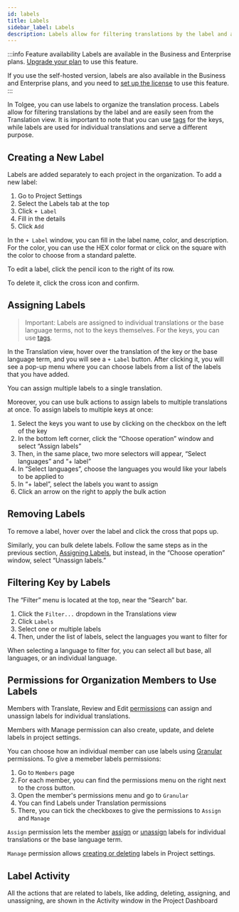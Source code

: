 ```yaml
---
id: labels
title: Labels
sidebar_label: Labels
description: Labels allow for filtering translations by the label and are easily seen from the Translation view.
---
```


:::info Feature availability
Labels are available in the Business and Enterprise plans. [Upgrade your plan](https://tolgee.io/pricing) to use this feature.

If you use the self-hosted version, labels are also available in the Business and Enterprise plans, and you need to [set up the license](/platform/self_hosting/licensing) to use this feature.
:::


In Tolgee, you can use labels to organize the translation process. Labels allow for filtering translations by the label and are easily seen from the Translation view. It is important to note that you can use [tags](/platform/translation_keys/tags) for the keys, while labels are used for individual translations and serve a different purpose.

## Creating a New Label

Labels are added separately to each project in the organization. To add a new label:

1. Go to Project Settings
2. Select the Labels tab at the top
3. Click `+ Label`
4. Fill in the details
5. Click `Add`

<ScreenshotWrapper
  src="/img/docs/platform/labels/new-label.gif"
  alt="Create a new label on Tolgee"
/>

In the `+ Label` window, you can fill in the label name, color, and description. For the color, you can use the HEX color format or click on the square with the color to choose from a standard palette.

To edit a label, click the pencil icon to the right of its row. 

To delete it, click the cross icon and confirm.

## Assigning Labels

> Important: Labels are assigned to individual translations or the base language terms, not to the keys themselves. For the keys, you can use [tags](/platform/translation_keys/tags).
> 

In the Translation view, hover over the translation of the key or the base language term, and you will see a `+ Label` button. After clicking it, you will see a pop-up menu where you can choose labels from a list of the labels that you have added. 

You can assign multiple labels to a single translation.

<ScreenshotWrapper
  src="/img/docs/platform/labels/multiple-labels.webp"
  alt="Add multiple labels to a signle translation"
/>

Moreover, you can use bulk actions to assign labels to multiple translations at once. To assign labels to multiple keys at once:

1. Select the keys you want to use by clicking on the checkbox on the left of the key
2. In the bottom left corner, click the “Choose operation” window and select “Assign labels”
3. Then, in the same place, two more selectors will appear, “Select languages” and “+ label”
4. In “Select languages”, choose the languages you would like your labels to be applied to
5. In “+ label”, select the labels you want to assign
6. Click an arrow on the right to apply the bulk action

<ScreenshotWrapper
  src="/img/docs/platform/labels/bulk-assign-label.gif"
  alt="Bulk assign labels to translations"
/>

## Removing Labels

To remove a label, hover over the label and click the cross that pops up.

<ScreenshotWrapper
  src="/img/docs/platform/labels/remove-label.webp"
  alt="Removing a label"
/>

Similarly, you can bulk delete labels. Follow the same steps as in the previous section, [Assigning Labels](/platform/translation_process/labels#assigning-labels), but instead, in the “Choose operation” window, select “Unassign labels.”

## Filtering Key by Labels

The “Filter” menu is located at the top, near the “Search” bar.

1. Click the `Filter...` dropdown in the Translations view
2. Click `Labels`
3. Select one or multiple labels
4. Then, under the list of labels, select the languages you want to filter for

When selecting a language to filter for, you can select all but base, all languages, or an individual language.

<ScreenshotWrapper
  src="/img/docs/platform/labels/filter-labels.webp"
  alt="Filter by a label"
/>

## Permissions for Organization Members to Use Labels

Members with Translate, Review and Edit [permissions](/platform/projects_and_organizations/members#permissions) can assign and unassign labels for individual translations.

Members with Manage permission can also create, update, and delete labels in project settings.

You can choose how an individual member can use labels using [Granular](/platform/projects_and_organizations/members#granular-permissions) permissions. To give a memeber labels permissions:

1. Go to `Members` page
2. For each member, you can find the permissions menu on the right next to the cross button.
3. Open the member's permissions menu and go to `Granular`
4. You can find Labels under Translation permissions
5. There, you can tick the checkboxes to give the permissions to `Assign` and `Manage` 

`Assign` permission lets the member [assign](/platform/translation_process/labels#assigning-labels) or [unassign](/platform/translation_process/labels#removing-labels) labels for individual translations or the base language term.

`Manage` permission allows [creating or deleting](/platform/translation_process/labels#creating-a-new-label) labels in Project settings.

## Label Activity

All the actions that are related to labels, like adding, deleting, assigning, and unassigning, are shown in the Activity window in the Project Dashboard